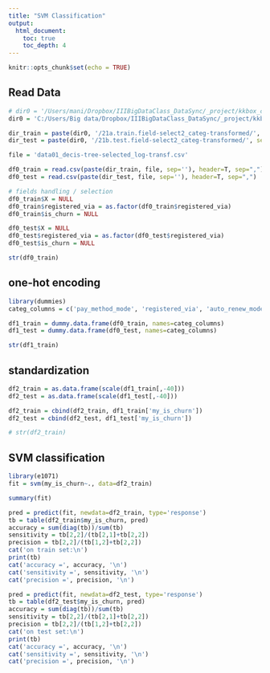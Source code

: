 ```yaml
---
title: "SVM Classification"
output: 
  html_document:
    toc: true
    toc_depth: 4
---
```


```r
knitr::opts_chunk$set(echo = TRUE)
```


## Read Data 
```r
# dir0 = '/Users/mani/Dropbox/IIIBigDataClass_DataSync/_project/kkbox_churn_R/'
dir0 = 'C:/Users/Big data/Dropbox/IIIBigDataClass_DataSync/_project/kkbox_churn_R/'

dir_train = paste(dir0, '/21a.train.field-select2_categ-transformed/', sep='')
dir_test = paste(dir0, '/21b.test.field-select2_categ-transformed/', sep='')

file = 'data01_decis-tree-selected_log-transf.csv'

df0_train = read.csv(paste(dir_train, file, sep=''), header=T, sep=",")
df0_test = read.csv(paste(dir_test, file, sep=''), header=T, sep=",")
```

```r
# fields handling / selection 
df0_train$X = NULL
df0_train$registered_via = as.factor(df0_train$registered_via)
df0_train$is_churn = NULL

df0_test$X = NULL
df0_test$registered_via = as.factor(df0_test$registered_via)
df0_test$is_churn = NULL
```

```r
str(df0_train)
```

## one-hot encoding
```r
library(dummies)
categ_columns = c('pay_method_mode', 'registered_via', 'auto_renew_mode', 'city')

df1_train = dummy.data.frame(df0_train, names=categ_columns)
df1_test = dummy.data.frame(df0_test, names=categ_columns)

str(df1_train)
```

## standardization
```r
df2_train = as.data.frame(scale(df1_train[,-40]))
df2_test = as.data.frame(scale(df1_test[,-40]))

df2_train = cbind(df2_train, df1_train['my_is_churn'])
df2_test = cbind(df2_test, df1_test['my_is_churn'])

# str(df2_train)
```


## SVM classification
```r
library(e1071)
fit = svm(my_is_churn~., data=df2_train)
```

```r
summary(fit)
```

```r
pred = predict(fit, newdata=df2_train, type='response')
tb = table(df2_train$my_is_churn, pred)
accuracy = sum(diag(tb))/sum(tb)
sensitivity = tb[2,2]/(tb[2,1]+tb[2,2])
precision = tb[2,2]/(tb[1,2]+tb[2,2])
cat('on train set:\n')
print(tb)
cat('accuracy =', accuracy, '\n')
cat('sensitivity =', sensitivity, '\n')
cat('precision =', precision, '\n')
```

```r
pred = predict(fit, newdata=df2_test, type='response')
tb = table(df2_test$my_is_churn, pred)
accuracy = sum(diag(tb))/sum(tb)
sensitivity = tb[2,2]/(tb[2,1]+tb[2,2])
precision = tb[2,2]/(tb[1,2]+tb[2,2])
cat('on test set:\n')
print(tb)
cat('accuracy =', accuracy, '\n')
cat('sensitivity =', sensitivity, '\n')
cat('precision =', precision, '\n')
```

